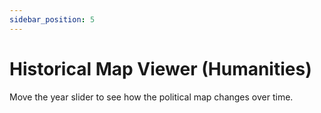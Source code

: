 ```yaml
---
sidebar_position: 5
---
```


# Historical Map Viewer (Humanities)

Move the year slider to see how the political map changes over time.

<MapExplorerSim />
